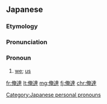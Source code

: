 ==Japanese==
{{DEFAULTSORT:おれたち}}
{{ja-kanjitab|おれ|たち|yomi=y}}

===Etymology===
{{suffix|ja|俺|達|tr1=ore|t1=[[I]]; [[me]]|tr2=tachi|pos2=plural marker}}

===Pronunciation===
{{ja-pron|acc=2|y=y|おれたち}}

===Pronoun===
{{ja-pos|pronoun|おれたち}}

# {{lb|ja|informal}} [[we]]; [[us]]

[[Category:Japanese personal pronouns]]

[[fr:俺達]]
[[lt:俺達]]
[[mg:俺達]]
[[fj:俺達]]
[[chr:俺達]]